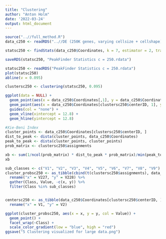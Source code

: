 ```yaml
---
title: "Clustering"
author: "Anton Holm"
date: '2022-03-24'
output: html_document
---
```


```r
source("..//full_method.R")
data_c250 <- readRDS("..//DE (250K genes, varying cellsize + cellshape)//(DATA) n = 57.000, c = 250, tissue = 400, VS.rdata")

statsc250 <- findStats(data_c250$Coordinates, k = 7, estimator = 2, track = TRUE)

saveRDS(statsc250, "PeakFinder Statistics c = 250.rdata")

statsc250 <- readRDS("PeakFinder Statistics c = 250.rdata")
plot(statsc250)
abline(v = 0.095)

clustersc250 <- clustering(statsc250, 0.095)

ggplot(data = NULL) +
  geom_point(aes(x = data_c250$Coordinates[,1], y = data_c250$Coordinates[,2], col = data_c250$Samples)) +
  geom_point(aes(x = data_c250$Coordinates[clustersc250$centerID, 1], y = data_c250$Coordinates[clustersc250$centerID ,2]), color = "red") +
  guides(col = "none") +
  geom_vline(xintercept = 12.8) +
  geom_hline(yintercept = 12.8)
```

```r
#Xie-Beni Index
cluster_points <- data_c250$Coordinates[clustersc250$centerID, ]
dist_to_peak <- dista(cluster_points, data_c250$Coordinates)
peak_to_peak <- dista(cluster_points, cluster_points)
prob_matrix <- clustersc250$assignments

xb <- sum(1/ncol(prob_matrix) * dist_to_peak * prob_matrix)/min(peak_to_peak[which(peak_to_peak > 0)])
xb

```


```r
sub_classes <- c("V1", "V2", "V3", "V4", "V5", "V6", "V7", "V8", "V9")
cluster_probsc250 <- as_tibble(cbind(t(clustersc250$assignments), data_c250$Coordinates)) %>% 
  rename("x" = V227, "y" = V228) %>% 
  gather(Class, Value, -c(x, y)) %>% 
  filter(Class %in% sub_classes)


centersc250 <- as_tibble(data_c250$Coordinates[clustersc250$centerID, ]) %>% 
  rename("x" = V1, "y" = V2)

ggplot(cluster_probsc250, aes(x = x, y = y, col = Value)) +
  geom_point() +
  facet_wrap(~Class) +
  scale_color_gradient(low = "blue", high = "red")
ggsave("5 Clustering visualized for large data.png")
```






















